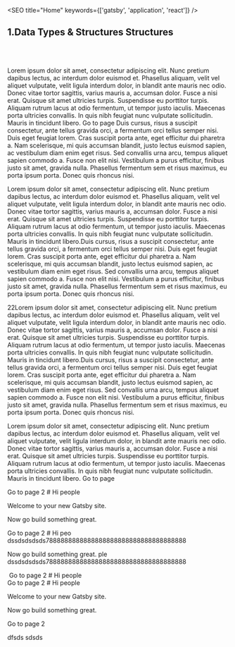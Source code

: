 


<SEO title="Home" keywords={['gatsby', 'application', 'react']} />
<article>
<h1>1.Data Types &  Structures Structures </h1>

<br/><br/>
<p>
Lorem ipsum dolor sit amet, consectetur adipiscing elit. Nunc pretium dapibus lectus, ac interdum dolor euismod et. Phasellus aliquam, velit vel aliquet vulputate, velit ligula interdum dolor, in blandit ante mauris nec odio. Donec vitae tortor sagittis, varius mauris a, accumsan dolor. Fusce a nisi erat. Quisque sit amet ultricies turpis. Suspendisse eu porttitor turpis. Aliquam rutrum lacus at odio fermentum, ut tempor justo iaculis. Maecenas porta ultricies convallis. In quis nibh feugiat nunc vulputate sollicitudin. Mauris in tincidunt libero.

<Link to="/page-2/">Go to page</Link>
Duis cursus, risus a suscipit consectetur, ante tellus gravida orci, a fermentum orci tellus semper nisi. Duis eget feugiat lorem. Cras suscipit porta ante, eget efficitur dui pharetra a. Nam scelerisque, mi quis accumsan blandit, justo lectus euismod sapien, ac vestibulum diam enim eget risus. Sed convallis urna arcu, tempus aliquet sapien commodo a. Fusce non elit nisi. Vestibulum a purus efficitur, finibus justo sit amet, gravida nulla. Phasellus fermentum sem et risus maximus, eu porta ipsum porta. Donec quis rhoncus nisi.
</p>

<p class="paragraphBackGround">
Lorem ipsum dolor sit amet, consectetur adipiscing elit. Nunc pretium dapibus lectus, ac interdum dolor euismod et. Phasellus aliquam, velit vel aliquet vulputate, velit ligula interdum dolor, in blandit ante mauris nec odio. Donec vitae tortor sagittis, varius mauris a, accumsan dolor. Fusce a nisi erat. Quisque sit amet ultricies turpis. Suspendisse eu porttitor turpis. Aliquam rutrum lacus at odio fermentum, ut tempor justo iaculis. Maecenas porta ultricies convallis. In quis nibh feugiat nunc vulputate sollicitudin. Mauris in tincidunt libero.Duis cursus, risus a suscipit consectetur, ante tellus gravida orci, a fermentum orci tellus semper nisi. Duis eget feugiat lorem. Cras suscipit porta ante, eget efficitur dui pharetra a. Nam scelerisque, mi quis accumsan blandit, justo lectus euismod sapien, ac vestibulum diam enim eget risus. Sed convallis urna arcu, tempus aliquet sapien commodo a. Fusce non elit nisi. Vestibulum a purus efficitur, finibus justo sit amet, gravida nulla. Phasellus fermentum sem et risus maximus, eu porta ipsum porta. Donec quis rhoncus nisi.
</p>


<p >
22Lorem ipsum dolor sit amet, consectetur adipiscing elit. Nunc pretium dapibus lectus, ac interdum dolor euismod et. Phasellus aliquam, velit vel aliquet vulputate, velit ligula interdum dolor, in blandit ante mauris nec odio. Donec vitae tortor sagittis, varius mauris a, accumsan dolor. Fusce a nisi erat. Quisque sit amet ultricies turpis. Suspendisse eu porttitor turpis. Aliquam rutrum lacus at odio fermentum, ut tempor justo iaculis. Maecenas porta ultricies convallis. In quis nibh feugiat nunc vulputate sollicitudin. Mauris in tincidunt libero.Duis cursus, risus a suscipit consectetur, ante tellus gravida orci, a fermentum orci tellus semper nisi. Duis eget feugiat lorem. Cras suscipit porta ante, eget efficitur dui pharetra a. Nam scelerisque, mi quis accumsan blandit, justo lectus euismod sapien, ac vestibulum diam enim eget risus. Sed convallis urna arcu, tempus aliquet sapien commodo a. Fusce non elit nisi. Vestibulum a purus efficitur, finibus justo sit amet, gravida nulla. Phasellus fermentum sem et risus maximus, eu porta ipsum porta. Donec quis rhoncus nisi.
</p>



<p class="paragraphBackGround">
Lorem ipsum dolor sit amet, consectetur adipiscing elit. Nunc pretium dapibus lectus, ac interdum dolor euismod et. Phasellus aliquam, velit vel aliquet vulputate, velit ligula interdum dolor, in blandit ante mauris nec odio. Donec vitae tortor sagittis, varius mauris a, accumsan dolor. Fusce a nisi erat. Quisque sit amet ultricies turpis. Suspendisse eu porttitor turpis. Aliquam rutrum lacus at odio fermentum, ut tempor justo iaculis. Maecenas porta ultricies convallis. In quis nibh feugiat nunc vulputate sollicitudin. Mauris in tincidunt libero.

<Link to="/page-2/">Go to page</Link>
</p>

<div style={{ maxWidth: '300px', marginBottom: '1.45rem' }}>
  <Image />
</div>

<section>
  <Image />
</section>
<Link to="/page-2/">Go to page 2</Link>
# Hi people

Welcome to your new Gatsby site.

Now go build something great.

<div style={{ maxWidth: '300px', marginBottom: '1.45rem' }}>
  <Image />
</div>
<Link to="/page-2/">Go to page 2</Link>
# Hi peo
dssdsdsdsds7888888888888888888888888888888888888



<p class="paragraphBackGround">Now go build something great. ple dssdsdsdsds7888888888888888888888888888888888888</p>

<section style={{ maxWidth: '300px', marginBottom: '1.45rem' }}>
  <Image />
  <Link to="/page-2/">Go to page 2</Link>
# Hi people
</section>
<Link to="/page-2/">Go to page 2</Link>
# Hi people

Welcome to your new Gatsby site.

Now go build something great.

<div style={{ maxWidth: '300px', marginBottom: '1.45rem' }}>
  <Image />
</div>
<Link to="/page-2/">Go to page 2</Link>
<p>



</p>
<section>
dfsds
sdsds

</section>
</article>
